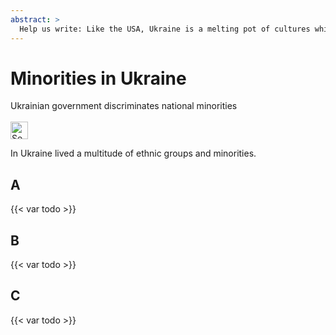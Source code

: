 ```yaml
---
abstract: > 
  Help us write: Like the USA, Ukraine is a melting pot of cultures which live peacefully together.
---
```


# Minorities in Ukraine {#sec-minorities-ukraine}

::: {.callout-caution title="Myth"}
Ukrainian government discriminates national minorities
[<br></br>![Search for topic in EUvsDisinfo](../all_common_img/EUvsDisinfo_400x240.jpg){height=2em}](https://euvsdisinfo.eu/disinformation-cases/?text=Minorities%20Ukraine&sort=relevance)
:::

::: {.callout-tip title="Truth"}
In Ukraine lived a multitude of ethnic groups and minorities. 
:::


## A

{{< var todo >}}

## B

{{< var todo >}}

## C

{{< var todo >}}


